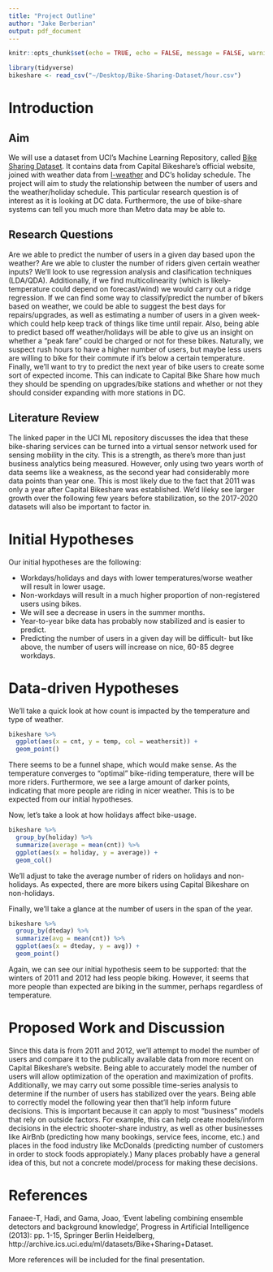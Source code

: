 ```yaml
---
title: "Project Outline"
author: "Jake Berberian"
output: pdf_document
---
```


```r
knitr::opts_chunk$set(echo = TRUE, echo = FALSE, message = FALSE, warning = FALSE)
```

```r
library(tidyverse)
bikeshare <- read_csv("~/Desktop/Bike-Sharing-Dataset/hour.csv")
```

# Introduction

## Aim
We will use a dataset from UCI's Machine Learning Repository, called [Bike Sharing Dataset](http://archive.ics.uci.edu/ml/datasets/Bike+Sharing+Dataset). It contains data from Capital Bikeshare's official website, joined with weather data from [I-weather](www.i-weather.com) and DC's holiday schedule. The project will aim to study the relationship between the number of users and the weather/holiday schedule. This particular research question is of interest as it is looking at DC data. Furthermore, the use of bike-share systems can tell you much more than Metro data may be able to. 


## Research Questions
Are we able to predict the number of users in a given day based upon the weather? Are we able to cluster the number of riders given certain weather inputs? We'll look to use regression analysis and clasification techniques (LDA/QDA). Additionally, if we find multicolinearity (which is likely- temperature could depend on forecast/wind) we would carry out a ridge regression. If we can find some way to classify/predict the number of bikers based on weather, we could be able to suggest the best days for repairs/upgrades, as well as estimating a number of users in a given week- which could help keep track of things like time until repair. Also, being able to predict based off weather/holidays will be able to give us an insight on whether a "peak fare" could be charged or not for these bikes. Naturally, we suspect rush hours to have a higher number of users, but maybe less users are willing to bike for their commute if it's below a certain temperature. Finally, we'll want to try to predict the next year of bike users to create some sort of expected income. This can indicate to Capital Bike Share how much they should be spending on upgrades/bike stations and whether or not they should consider expanding with more stations in DC.

<!---
- Regression with response = number of users
  * Full vs reduced
  * Test significance of model
  * Outliers/leverage/residual analysis

- Classification - LDA/QDA
  * Holiday based off number of users?
  * Num of users based off weather/temperature
  * Cross validation

- Prediction (models optimized for this)
  * Ridge to deal with multicolinearity (between temp and weather?, etc.)
  * Lasso, but maybe not enough features
--->

## Literature Review

The linked paper in the UCI ML repository discusses the idea that these bike-sharing services can be turned into a virtual sensor network used for sensing mobility in the city. This is a strength, as there's more than just business analytics being measured. However, only using two years worth of data seems like a weakness, as the second year had considerably more data points than year one. This is most likely due to the fact that 2011 was only a year after Capital Bikeshare was established. We'd lileky see larger growth over the following few years before stabilization, so the 2017-2020 datasets will also be important to factor in.  


# Initial Hypotheses

Our initial hypotheses are the following:

- Workdays/holidays and days with lower temperatures/worse weather will result in lower usage.
- Non-workdays will result in a much higher proportion of non-registered users using bikes.
- We will see a decrease in users in the summer months. 
- Year-to-year bike data has probably now stabilized and is easier to predict. 
- Predicting the number of users in a given day will be difficult- but like above, the number of users will increase on nice, 60-85 degree workdays.


# Data-driven Hypotheses

We'll take a quick look at how count is impacted by the temperature and type of weather. 

```r
bikeshare %>% 
  ggplot(aes(x = cnt, y = temp, col = weathersit)) +
  geom_point()
```

There seems to be a funnel shape, which would make sense. As the temperature converges to "optimal" bike-riding temperature, there will be more riders. Furthermore, we see a large amount of darker points, indicating that more people are riding in nicer weather. This is to be expected from our initial hypotheses. 

Now, let's take a look at how holidays affect bike-usage. 

```r
bikeshare %>% 
  group_by(holiday) %>% 
  summarize(average = mean(cnt)) %>% 
  ggplot(aes(x = holiday, y = average)) +
  geom_col()
```

We'll adjust to take the average number of riders on holidays and non-holidays. As expected, there are more bikers using Capital Bikeshare on non-holidays.

Finally, we'll take a glance at the number of users in the span of the year.

```r
bikeshare %>% 
  group_by(dteday) %>% 
  summarize(avg = mean(cnt)) %>% 
  ggplot(aes(x = dteday, y = avg)) +
  geom_point()
```

Again, we can see our initial hypothesis seem to be supported: that the winters of 2011 and 2012 had less people biking. However, it seems that more people than expected are biking in the summer, perhaps regardless of temperature. 

# Proposed Work and Discussion

Since this data is from 2011 and 2012, we'll attempt to model the number of users and compare it to the publically available data from more recent on Capital Bikeshare's website. Being able to accurately model the number of users will allow optimization of the operation and maximization of profits. Additionally, we may carry out some possible time-series analysis to determine if the number of users has stabilized over the years. Being able to correctly model the following year then that'll help inform future decisions. This is important because it can apply to most "business" models that rely on outside factors. For example, this can help create models/inform decisions in the electric shooter-share industry, as well as other businesses like AirBnb (predicting how many bookings, service fees, income, etc.) and places in the food industry like McDonalds (predicting number of customers in order to stock foods appropiately.) Many places probably have a general idea of this, but not a concrete model/process for making these decisions. 

# References

Fanaee-T, Hadi, and Gama, Joao, 'Event labeling combining ensemble detectors and background knowledge', Progress in Artificial Intelligence (2013): pp. 1-15, Springer Berlin Heidelberg, http://archive.ics.uci.edu/ml/datasets/Bike+Sharing+Dataset. 

More references will be included for the final presentation. 
